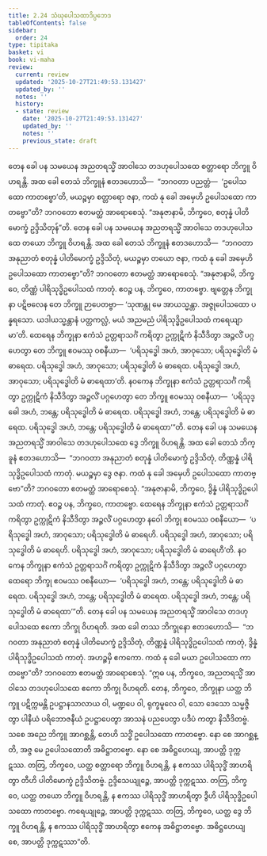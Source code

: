 ```yaml
---
title: 2.24 သံဃုပေါသထာဒိပ္ပဘေဒ
tableOfContents: false
sidebar:
  order: 24
type: tipitaka
basket: vi
book: vi-maha
review:
  current: review
  updated: '2025-10-27T21:49:53.131427'
  updated_by: ''
  notes: ''
  history:
  - state: review
    date: '2025-10-27T21:49:53.131427'
    updated_by: ''
    notes: ''
    previous_state: draft
---
```



<ReviewStatus review={frontmatter.review} showDetails={true} />

<HypothesisAnnotation frontmatter={frontmatter} />

<DynamicBreadcrumb />

<Division number="168" book="vi-maha" e="ch" v="3" p="166">

<Paragraph number="700" book="vi-maha">
တေန ခေါ ပန သမယေန အညတရသ္မိံ အာဝါသေ တဒဟုပေါသထေ စတ္တာရော ဘိက္ခူ ဝိဟရန္တိ. အထ ခေါ တေသံ ဘိက္ခူနံ ဧတဒဟောသိ—  “ဘဂဝတာ ပညတ္တံ—  ‘ဥပေါသထော ကာတဗ္ဗော’တိ, မယဉ္စမှာ စတ္တာရော ဇနာ, ကထံ နု ခေါ အမှေဟိ ဥပေါသထော ကာတဗ္ဗော”တိ? ဘဂဝတော ဧတမတ္ထံ အာရောစေသုံ. “အနုဇာနာမိ, ဘိက္ခဝေ, စတုန္နံ ပါတိမောက္ခံ ဥဒ္ဒိသိတုန်”တိ.
</Paragraph>

<Paragraph number="701" book="vi-maha">
တေန ခေါ ပန သမယေန အညတရသ္မိံ အာဝါသေ တဒဟုပေါသထေ တယော ဘိက္ခူ ဝိဟရန္တိ. အထ ခေါ တေသံ ဘိက္ခူနံ ဧတဒဟောသိ—  “ဘဂဝတာ အနုညာတံ စတုန္နံ ပါတိမောက္ခံ ဥဒ္ဒိသိတုံ, မယဉ္စမှာ တယော ဇနာ, ကထံ နု ခေါ အမှေဟိ ဥပေါသထော ကာတဗ္ဗော”တိ? ဘဂဝတော ဧတမတ္ထံ အာရောစေသုံ. “အနုဇာနာမိ, ဘိက္ခဝေ, တိဏ္ဏံ ပါရိသုဒ္ဓိဥပေါသထံ ကာတုံ. ဧဝဉ္စ ပန, ဘိက္ခဝေ, ကာတဗ္ဗော. ဗျတ္တေန ဘိက္ခုနာ ပဋိဗလေန တေ ဘိက္ခူ ဉာပေတဗ္ဗာ—
</Paragraph>

<Paragraph number="702" book="vi-maha">
‘သုဏန္တု မေ အာယသ္မန္တာ. အဇ္ဇုပေါသထော ပန္နရသော. ယဒါယသ္မန္တာနံ ပတ္တကလ္လံ, မယံ အညမညံ ပါရိသုဒ္ဓိဥပေါသထံ ကရေယျာမာ’တိ.
</Paragraph>

<Paragraph number="703" book="vi-maha">
ထေရေန ဘိက္ခုနာ ဧကံသံ ဥတ္တရာသင်္ဂံ ကရိတွာ ဥက္ကုဋိကံ နိသီဒိတွာ အဉ္ဇလိံ ပဂ္ဂဟေတွာ တေ ဘိက္ခူ ဧဝမဿု ဝစနီယာ—  ‘ပရိသုဒ္ဓေါ အဟံ, အာဝုသော; ပရိသုဒ္ဓေါတိ မံ ဓာရေထ. ပရိသုဒ္ဓေါ အဟံ, အာဝုသော; ပရိသုဒ္ဓေါတိ မံ ဓာရေထ. ပရိသုဒ္ဓေါ အဟံ, အာဝုသော; ပရိသုဒ္ဓေါတိ မံ ဓာရေထာ’တိ.
</Paragraph>

<Paragraph number="704" book="vi-maha">
နဝကေန ဘိက္ခုနာ ဧကံသံ ဥတ္တရာသင်္ဂံ ကရိတွာ ဥက္ကုဋိကံ နိသီဒိတွာ အဉ္ဇလိံ ပဂ္ဂဟေတွာ တေ ဘိက္ခူ ဧဝမဿု ဝစနီယာ—  ‘ပရိသုဒ္ဓေါ အဟံ, ဘန္တေ; ပရိသုဒ္ဓေါတိ မံ ဓာရေထ. ပရိသုဒ္ဓေါ အဟံ, ဘန္တေ; ပရိသုဒ္ဓေါတိ မံ ဓာရေထ. ပရိသုဒ္ဓေါ အဟံ, ဘန္တေ; ပရိသုဒ္ဓေါတိ မံ ဓာရေထာ’”တိ.
</Paragraph>

<Paragraph number="705" book="vi-maha">
တေန ခေါ ပန သမယေန အညတရသ္မိံ အာဝါသေ တဒဟုပေါသထေ ဒွေ ဘိက္ခူ ဝိဟရန္တိ. အထ ခေါ တေသံ ဘိက္ခူနံ ဧတဒဟောသိ—  “ဘဂဝတာ အနုညာတံ စတုန္နံ ပါတိမောက္ခံ ဥဒ္ဒိသိတုံ, တိဏ္ဏန္နံ ပါရိသုဒ္ဓိဥပေါသထံ ကာတုံ. မယဉ္စမှာ ဒွေ ဇနာ. ကထံ နု ခေါ အမှေဟိ ဥပေါသထော ကာတဗ္ဗော”တိ? ဘဂဝတော ဧတမတ္ထံ အာရောစေသုံ. “အနုဇာနာမိ, ဘိက္ခဝေ, ဒွိန္နံ ပါရိသုဒ္ဓိဥပေါသထံ ကာတုံ. ဧဝဉ္စ ပန, ဘိက္ခဝေ, ကာတဗ္ဗော. ထေရေန ဘိက္ခုနာ ဧကံသံ ဥတ္တရာသင်္ဂံ ကရိတွာ ဥက္ကုဋိကံ နိသီဒိတွာ အဉ္ဇလိံ ပဂ္ဂဟေတွာ နဝေါ ဘိက္ခု ဧဝမဿ ဝစနီယော—  ‘ပရိသုဒ္ဓေါ အဟံ, အာဝုသော; ပရိသုဒ္ဓေါတိ မံ ဓာရေဟိ. ပရိသုဒ္ဓေါ အဟံ, အာဝုသော; ပရိသုဒ္ဓေါတိ မံ ဓာရေဟိ. ပရိသုဒ္ဓေါ အဟံ, အာဝုသော; ပရိသုဒ္ဓေါတိ မံ ဓာရေဟီ’တိ.
</Paragraph>

<Paragraph number="706" book="vi-maha">
နဝကေန ဘိက္ခုနာ ဧကံသံ ဥတ္တရာသင်္ဂံ ကရိတွာ ဥက္ကုဋိကံ နိသီဒိတွာ အဉ္ဇလိံ ပဂ္ဂဟေတွာ ထေရော ဘိက္ခု ဧဝမဿ ဝစနီယော—  ‘ပရိသုဒ္ဓေါ အဟံ, ဘန္တေ; ပရိသုဒ္ဓေါတိ မံ ဓာရေထ. ပရိသုဒ္ဓေါ အဟံ, ဘန္တေ; ပရိသုဒ္ဓေါတိ မံ ဓာရေထ. ပရိသုဒ္ဓေါ အဟံ, ဘန္တေ; ပရိသုဒ္ဓေါတိ မံ ဓာရေထာ’”တိ.
</Paragraph>

<Paragraph number="707" book="vi-maha">
တေန ခေါ ပန သမယေန အညတရသ္မိံ အာဝါသေ တဒဟုပေါသထေ ဧကော ဘိက္ခု ဝိဟရတိ. အထ ခေါ တဿ ဘိက္ခုနော ဧတဒဟောသိ—  “ဘဂဝတာ အနုညာတံ စတုန္နံ ပါတိမောက္ခံ ဥဒ္ဒိသိတုံ, တိဏ္ဏန္နံ ပါရိသုဒ္ဓိဥပေါသထံ ကာတုံ, ဒွိန္နံ ပါရိသုဒ္ဓိဥပေါသထံ ကာတုံ. အဟဉ္စမှိ ဧကကော. ကထံ နု ခေါ မယာ ဥပေါသထော ကာတဗ္ဗော”တိ? ဘဂဝတော ဧတမတ္ထံ အာရောစေသုံ. “ဣဓ ပန, ဘိက္ခဝေ, အညတရသ္မိံ အာဝါသေ တဒဟုပေါသထေ ဧကော ဘိက္ခု ဝိဟရတိ. တေန, ဘိက္ခဝေ, ဘိက္ခုနာ ယတ္ထ ဘိက္ခူ ပဋိက္ကမန္တိ ဥပဋ္ဌာနသာလာယ ဝါ, မဏ္ဍပေ ဝါ, ရုက္ခမူလေ ဝါ, သော ဒေသော သမ္မဇ္ဇိတွာ ပါနီယံ ပရိဘောဇနီယံ ဥပဋ္ဌာပေတွာ အာသနံ ပညပေတွာ ပဒီပံ ကတွာ နိသီဒိတဗ္ဗံ. သစေ အညေ ဘိက္ခူ အာဂစ္ဆန္တိ, တေဟိ သဒ္ဓိံ ဥပေါသထော ကာတဗ္ဗော. နော စေ အာဂစ္ဆန္တိ, အဇ္ဇ မေ ဥပေါသထောတိ အဓိဋ္ဌာတဗ္ဗော. နော စေ အဓိဋ္ဌဟေယျ, အာပတ္တိ ဒုက္ကဋဿ.
</Paragraph>

<Paragraph number="708" book="vi-maha">
တတြ, ဘိက္ခဝေ, ယတ္ထ စတ္တာရော ဘိက္ခူ ဝိဟရန္တိ, န ဧကဿ ပါရိသုဒ္ဓိံ အာဟရိတွာ တီဟိ ပါတိမောက္ခံ ဥဒ္ဒိသိတဗ္ဗံ. ဥဒ္ဒိသေယျုဉ္စေ, အာပတ္တိ ဒုက္ကဋဿ. တတြ, ဘိက္ခဝေ, ယတ္ထ တယော ဘိက္ခူ ဝိဟရန္တိ, န ဧကဿ ပါရိသုဒ္ဓိံ အာဟရိတွာ ဒွီဟိ ပါရိသုဒ္ဓိဥပေါသထော ကာတဗ္ဗော. ကရေယျုဉ္စေ, အာပတ္တိ ဒုက္ကဋဿ. တတြ, ဘိက္ခဝေ, ယတ္ထ ဒွေ ဘိက္ခူ ဝိဟရန္တိ, န ဧကဿ ပါရိသုဒ္ဓိံ အာဟရိတွာ ဧကေန အဓိဋ္ဌာတဗ္ဗော. အဓိဋ္ဌဟေယျ စေ, အာပတ္တိ ဒုက္ကဋဿာ”တိ.
</Paragraph>
</Division>